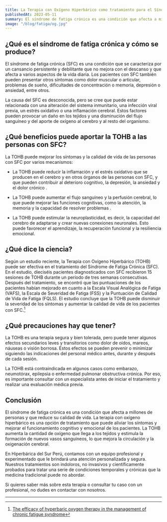 ```yaml
---
title: La Terapia con Oxígeno Hiperbárico como tratamiento para el Síndrome de Fatiga Crónica
publishedAt: 2023-05-11
summary: El síndrome de fatiga crónica es una condición que afecta a millones de personas y que reduce su calidad de vida. La terapia con oxígeno hiperbárico es una opción de tratamiento que puede aliviar los síntomas y mejorar el funcionamiento cognitivo y emocional de los pacientes.
image: "/blog/fatiga/og.jpg"
---
```


## ¿Qué es el síndrome de fatiga crónica y cómo se produce?

El síndrome de fatiga crónica (SFC) es una condición que se caracteriza por un cansancio persistente y debilitante que no mejora con el descanso y que afecta a varios aspectos de la vida diaria. Los pacientes con SFC también pueden presentar otros síntomas como dolor muscular o articular, problemas de sueño, dificultades de concentración o memoria, depresión o ansiedad, entre otros.

La causa del SFC es desconocida, pero se cree que puede estar relacionada con una alteración del sistema inmunitario, una infección viral previa, un estrés oxidativo o una inflamación cerebral. Estos factores pueden provocar un daño en los tejidos y una disminución del flujo sanguíneo y del aporte de oxígeno al cerebro y al resto del organismo.

## ¿Qué beneficios puede aportar la TOHB a las personas con SFC?

La TOHB puede mejorar los síntomas y la calidad de vida de las personas con SFC por varios mecanismos:

- La TOHB puede reducir la inflamación y el estrés oxidativo que se producen en el cerebro y en otros órganos de las personas con SFC, y que pueden contribuir al deterioro cognitivo, la depresión, la ansiedad y el dolor crónico .

- La TOHB puede aumentar el flujo sanguíneo y la perfusión cerebral, lo que puede mejorar las funciones cognitivas, como la atención, la memoria y la capacidad de resolver problemas .

- La TOHB puede estimular la neuroplasticidad, es decir, la capacidad del cerebro de adaptarse y crear nuevas conexiones neuronales. Esto puede favorecer el aprendizaje, la recuperación funcional y la resiliencia emocional.

## ¿Qué dice la ciencia?

Según un estudio reciente, la Terapia con Oxígeno Hiperbárico (TOHB) puede ser efectiva en el tratamiento del Síndrome de Fatiga Crónica (SFC). En el estudio, dieciséis pacientes diagnosticados con SFC recibieron 15 sesiones de TOHB durante un período de tres semanas consecutivas. Después del tratamiento, se encontró que las puntuaciones de los pacientes habían mejorado en cuanto a la Escala Visual Analógica de Fatiga (VAFS), la Escala de Severidad de Fatiga (FSS) y la Puntuación de Calidad de Vida de Fatiga (FQLS). El estudio concluye que la TOHB puede disminuir la severidad de los síntomas y aumentar la calidad de vida de los pacientes con SFC.[^1]

## ¿Qué precauciones hay que tener?

La TOHB es una terapia segura y bien tolerada, pero puede tener algunos efectos secundarios leves y transitorios como dolor de oídos, mareos, náuseas o visión borrosa. Estos efectos se pueden prevenir o minimizar siguiendo las indicaciones del personal médico antes, durante y después de cada sesión.

La TOHB está contraindicada en algunos casos como embarazo, neumotórax, epilepsia o enfermedad pulmonar obstructiva crónica. Por eso, es importante consultar con un especialista antes de iniciar el tratamiento y realizar una evaluación médica previa.

## Conclusión

El síndrome de fatiga crónica es una condición que afecta a millones de personas y que reduce su calidad de vida. La terapia con oxígeno hiperbárico es una opción de tratamiento que puede aliviar los síntomas y mejorar el funcionamiento cognitivo y emocional de los pacientes. La TOHB aumenta la cantidad de oxígeno que llega a los tejidos y estimula la formación de nuevos vasos sanguíneos, lo que mejora la circulación y la oxigenación cerebral.

En Hiperbárica del Sur Perú, contamos con un equipo profesional y experimentado que le brindará una atención personalizada y segura. Nuestros tratamientos son indoloros, no invasivos y científicamente probados para tratar una serie de condiciones temporales y crónicas que la medicina tradicional puede no abordar.

Si quieres saber más sobre esta terapia o consultar tu caso con un profesional, no dudes en contactar con nosotros.

---

[^1]: [The efficacy of hyperbaric oxygen therapy in the management of chronic fatigue syndrome](https://pubmed.ncbi.nlm.nih.gov/23682549/)
